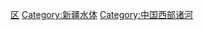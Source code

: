 {{Catnav|頁面分類|各種主題的頁面分類|依中国各省来作的分类|中国各省地理|新疆地理}}
{{Catnav|頁面分類|...|各國地理|中国地理|中国区域地理|中国各省地理|中国各省河流}}
{{commonscat|Rivers of Xinjiang}}

{{中国河流 (按省区归类)}}

[[Category:中国各省河流|区]]
[[Category:新疆水体|Category:新疆水体]]
[[Category:中国西部诸河|Category:中国西部诸河]]